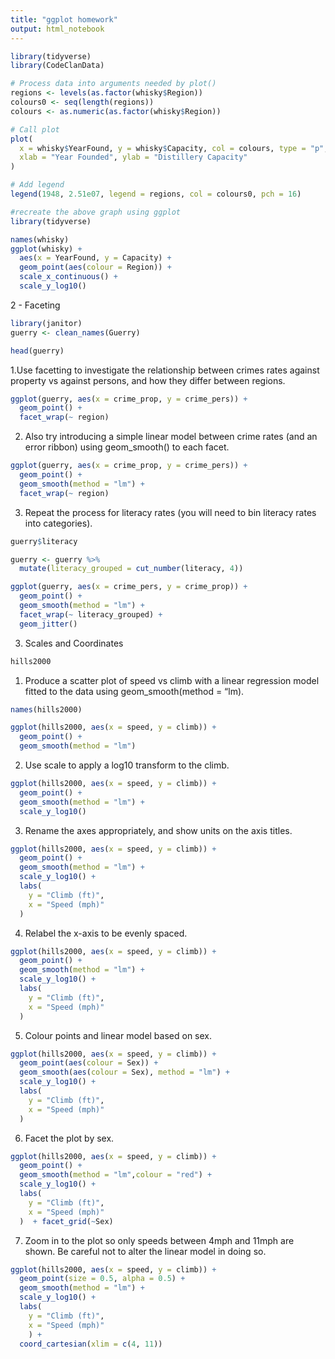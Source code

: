 ```yaml
---
title: "ggplot homework"
output: html_notebook
---
```


```r
library(tidyverse)
library(CodeClanData)

# Process data into arguments needed by plot()
regions <- levels(as.factor(whisky$Region))
colours0 <- seq(length(regions))
colours <- as.numeric(as.factor(whisky$Region))

# Call plot
plot(
  x = whisky$YearFound, y = whisky$Capacity, col = colours, type = "p", log = "y", pch = 16,
  xlab = "Year Founded", ylab = "Distillery Capacity"
)

# Add legend
legend(1948, 2.51e07, legend = regions, col = colours0, pch = 16)
```

```r
#recreate the above graph using ggplot 
library(tidyverse)

names(whisky)
ggplot(whisky) +
  aes(x = YearFound, y = Capacity) + 
  geom_point(aes(colour = Region)) + 
  scale_x_continuous() + 
  scale_y_log10()
```
2 - Faceting 
```r
library(janitor)
guerry <- clean_names(Guerry)

head(guerry)

```


1.Use facetting to investigate the relationship between crimes rates against property vs against persons, and how they differ between regions.

```r
ggplot(guerry, aes(x = crime_prop, y = crime_pers)) +
  geom_point() + 
  facet_wrap(~ region)
```

2. Also try introducing a simple linear model between crime rates (and an error ribbon) using geom_smooth() to each facet.

```r
ggplot(guerry, aes(x = crime_prop, y = crime_pers)) +
  geom_point() + 
  geom_smooth(method = "lm") + 
  facet_wrap(~ region)

```

3. Repeat the process for literacy rates (you will need to bin literacy rates into categories).

```r

guerry$literacy

guerry <- guerry %>% 
  mutate(literacy_grouped = cut_number(literacy, 4))

ggplot(guerry, aes(x = crime_pers, y = crime_prop)) +
  geom_point() + 
  geom_smooth(method = "lm") + 
  facet_wrap(~ literacy_grouped) + 
  geom_jitter()
```

3. Scales and Coordinates
```r
hills2000
```

1. Produce a scatter plot of speed vs climb with a linear regression model fitted to the data using geom_smooth(method = "lm).

```r
names(hills2000)

ggplot(hills2000, aes(x = speed, y = climb)) + 
  geom_point() + 
  geom_smooth(method = "lm")
```



2. Use scale to apply a log10 transform to the climb.
```r
ggplot(hills2000, aes(x = speed, y = climb)) + 
  geom_point() + 
  geom_smooth(method = "lm") + 
  scale_y_log10()
```


3. Rename the axes appropriately, and show units on the axis titles.
```r
ggplot(hills2000, aes(x = speed, y = climb)) + 
  geom_point() + 
  geom_smooth(method = "lm") + 
  scale_y_log10() + 
  labs(
    y = "Climb (ft)", 
    x = "Speed (mph)"
  )
```
4. Relabel the x-axis to be evenly spaced.
```r
ggplot(hills2000, aes(x = speed, y = climb)) + 
  geom_point() + 
  geom_smooth(method = "lm") + 
  scale_y_log10() + 
  labs(
    y = "Climb (ft)", 
    x = "Speed (mph)"
  ) 
```


5. Colour points and linear model based on sex.
```r
ggplot(hills2000, aes(x = speed, y = climb)) + 
  geom_point(aes(colour = Sex)) + 
  geom_smooth(aes(colour = Sex), method = "lm") + 
  scale_y_log10() + 
  labs(
    y = "Climb (ft)", 
    x = "Speed (mph)"
  ) 
```

6. Facet the plot by sex.
```r
ggplot(hills2000, aes(x = speed, y = climb)) + 
  geom_point() + 
  geom_smooth(method = "lm",colour = "red") + 
  scale_y_log10() + 
  labs(
    y = "Climb (ft)", 
    x = "Speed (mph)"
  )  + facet_grid(~Sex)
```


7. Zoom in to the plot so only speeds between 4mph and 11mph are shown. Be careful not to alter the linear model in doing so.
```r
ggplot(hills2000, aes(x = speed, y = climb)) + 
  geom_point(size = 0.5, alpha = 0.5) + 
  geom_smooth(method = "lm") + 
  scale_y_log10() + 
  labs(
    y = "Climb (ft)", 
    x = "Speed (mph)"
    ) + 
  coord_cartesian(xlim = c(4, 11))
```

